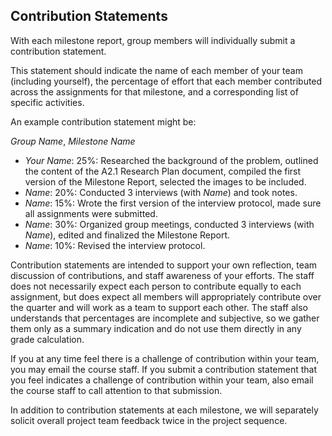 ## Contribution Statements

With each milestone report, group members will individually submit a contribution statement.

This statement should indicate the name of each member of your team (including yourself),
the percentage of effort that each member contributed across the assignments for that milestone,
and a corresponding list of specific activities.

An example contribution statement might be:

*Group Name*, *Milestone Name*

- *Your Name*: 25%:
  Researched the background of the problem,
  outlined the content of the A2.1 Research Plan document,
  compiled the first version of the Milestone Report,
  selected the images to be included.
- *Name*: 20%:
  Conducted 3 interviews (with *Name*) and took notes.
- *Name*: 15%:
  Wrote the first version of the interview protocol,
  made sure all assignments were submitted.
- *Name*: 30%:
  Organized group meetings,
  conducted 3 interviews (with *Name*),
  edited and finalized the Milestone Report.
- *Name*: 10%:
  Revised the interview protocol.

Contribution statements are intended to support your own reflection,
team discussion of contributions, and staff awareness of your efforts.
The staff does not necessarily expect each person to contribute equally to each assignment,
but does expect all members will appropriately contribute over the quarter and will work as a team to support each other.
The staff also understands that percentages are incomplete and subjective,
so we gather them only as a summary indication and do not use them directly in any grade calculation.

If you at any time feel there is a challenge of contribution within your team,
you may email the course staff.
If you submit a contribution statement that you feel indicates a challenge of contribution within your team,
also email the course staff to call attention to that submission.

In addition to contribution statements at each milestone,
we will separately solicit overall project team feedback twice in the project sequence.
